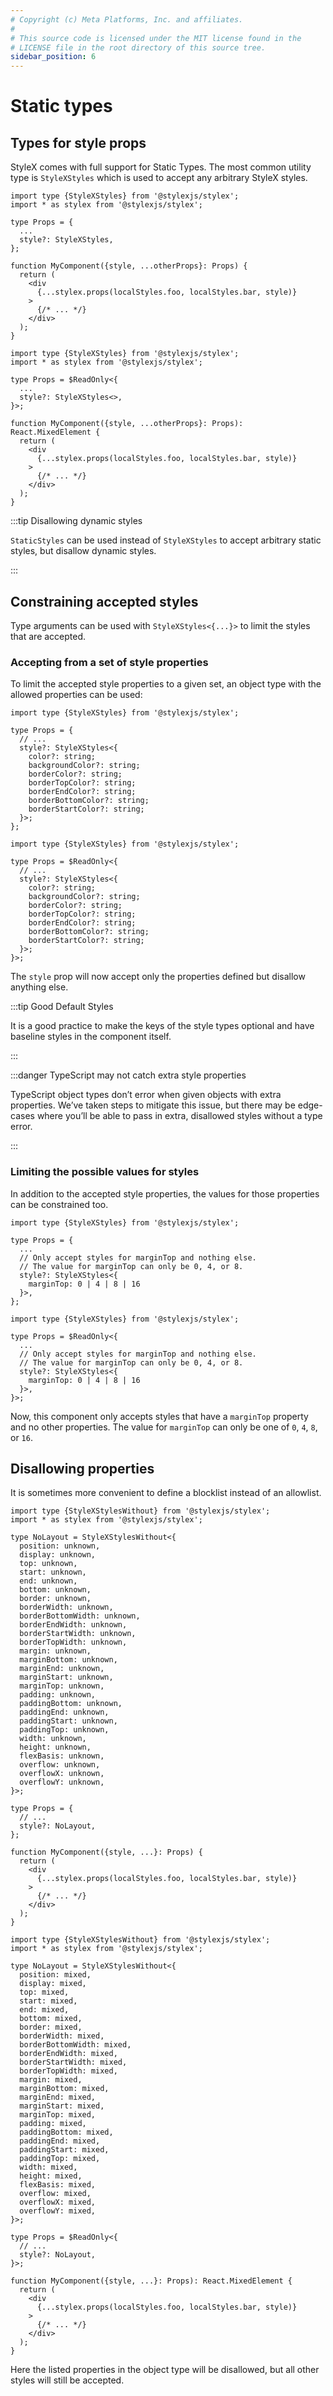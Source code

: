 ```yaml
---
# Copyright (c) Meta Platforms, Inc. and affiliates.
#
# This source code is licensed under the MIT license found in the
# LICENSE file in the root directory of this source tree.
sidebar_position: 6
---
```



# Static types

## Types for style props

StyleX comes with full support for Static Types. The most common utility type is
`StyleXStyles` which is used to accept any arbitrary StyleX styles.

<Tabs>
  <TabItem value="typescript" label="TypeScript" default>

```tsx
import type {StyleXStyles} from '@stylexjs/stylex';
import * as stylex from '@stylexjs/stylex';

type Props = {
  ...
  style?: StyleXStyles,
};

function MyComponent({style, ...otherProps}: Props) {
  return (
    <div
      {...stylex.props(localStyles.foo, localStyles.bar, style)}
    >
      {/* ... */}
    </div>
  );
}
```

  </TabItem>
  <TabItem value="flow" label="Flow">

```tsx
import type {StyleXStyles} from '@stylexjs/stylex';
import * as stylex from '@stylexjs/stylex';

type Props = $ReadOnly<{
  ...
  style?: StyleXStyles<>,
}>;

function MyComponent({style, ...otherProps}: Props): React.MixedElement {
  return (
    <div
      {...stylex.props(localStyles.foo, localStyles.bar, style)}
    >
      {/* ... */}
    </div>
  );
}
```

  </TabItem>
</Tabs>

:::tip Disallowing dynamic styles

`StaticStyles` can be used instead of `StyleXStyles` to accept arbitrary static
styles, but disallow dynamic styles.

:::

## Constraining accepted styles

Type arguments can be used with `StyleXStyles<{...}>` to limit the styles that
are accepted.

### Accepting from a set of style properties

To limit the accepted style properties to a given set, an object type with the
allowed properties can be used:

<Tabs>
  <TabItem value="typescript" label="TypeScript" default>

```tsx
import type {StyleXStyles} from '@stylexjs/stylex';

type Props = {
  // ...
  style?: StyleXStyles<{
    color?: string;
    backgroundColor?: string;
    borderColor?: string;
    borderTopColor?: string;
    borderEndColor?: string;
    borderBottomColor?: string;
    borderStartColor?: string;
  }>;
};
```

  </TabItem>
  <TabItem value="flow" label="Flow">

```tsx
import type {StyleXStyles} from '@stylexjs/stylex';

type Props = $ReadOnly<{
  // ...
  style?: StyleXStyles<{
    color?: string;
    backgroundColor?: string;
    borderColor?: string;
    borderTopColor?: string;
    borderEndColor?: string;
    borderBottomColor?: string;
    borderStartColor?: string;
  }>;
}>;
```

  </TabItem>
</Tabs>

The `style` prop will now accept only the properties defined but disallow
anything else.

:::tip Good Default Styles

It is a good practice to make the keys of the style types optional and have
baseline styles in the component itself.

:::

:::danger TypeScript may not catch extra style properties

TypeScript object types don’t error when given objects with extra properties.
We’ve taken steps to mitigate this issue, but there may be edge-cases where
you’ll be able to pass in extra, disallowed styles without a type error.

:::

### Limiting the possible values for styles

In addition to the accepted style properties, the values for those properties
can be constrained too.

<Tabs>
  <TabItem value="typescript" label="TypeScript" default>

```tsx
import type {StyleXStyles} from '@stylexjs/stylex';

type Props = {
  ...
  // Only accept styles for marginTop and nothing else.
  // The value for marginTop can only be 0, 4, or 8.
  style?: StyleXStyles<{
    marginTop: 0 | 4 | 8 | 16
  }>,
};
```

  </TabItem>
  <TabItem value="flow" label="Flow">

```tsx
import type {StyleXStyles} from '@stylexjs/stylex';

type Props = $ReadOnly<{
  ...
  // Only accept styles for marginTop and nothing else.
  // The value for marginTop can only be 0, 4, or 8.
  style?: StyleXStyles<{
    marginTop: 0 | 4 | 8 | 16
  }>,
}>;
```

  </TabItem>
</Tabs>

Now, this component only accepts styles that have a `marginTop` property and no
other properties. The value for `marginTop` can only be one of `0`, `4`, `8`, or
`16`.

## Disallowing properties

It is sometimes more convenient to define a blocklist instead of an allowlist.

<Tabs>
  <TabItem value="typescript" label="TypeScript" default>

```tsx
import type {StyleXStylesWithout} from '@stylexjs/stylex';
import * as stylex from '@stylexjs/stylex';

type NoLayout = StyleXStylesWithout<{
  position: unknown,
  display: unknown,
  top: unknown,
  start: unknown,
  end: unknown,
  bottom: unknown,
  border: unknown,
  borderWidth: unknown,
  borderBottomWidth: unknown,
  borderEndWidth: unknown,
  borderStartWidth: unknown,
  borderTopWidth: unknown,
  margin: unknown,
  marginBottom: unknown,
  marginEnd: unknown,
  marginStart: unknown,
  marginTop: unknown,
  padding: unknown,
  paddingBottom: unknown,
  paddingEnd: unknown,
  paddingStart: unknown,
  paddingTop: unknown,
  width: unknown,
  height: unknown,
  flexBasis: unknown,
  overflow: unknown,
  overflowX: unknown,
  overflowY: unknown,
}>;

type Props = {
  // ...
  style?: NoLayout,
};

function MyComponent({style, ...}: Props) {
  return (
    <div
      {...stylex.props(localStyles.foo, localStyles.bar, style)}
    >
      {/* ... */}
    </div>
  );
}
```

</TabItem>
<TabItem value="flow" label="Flow">

```tsx
import type {StyleXStylesWithout} from '@stylexjs/stylex';
import * as stylex from '@stylexjs/stylex';

type NoLayout = StyleXStylesWithout<{
  position: mixed,
  display: mixed,
  top: mixed,
  start: mixed,
  end: mixed,
  bottom: mixed,
  border: mixed,
  borderWidth: mixed,
  borderBottomWidth: mixed,
  borderEndWidth: mixed,
  borderStartWidth: mixed,
  borderTopWidth: mixed,
  margin: mixed,
  marginBottom: mixed,
  marginEnd: mixed,
  marginStart: mixed,
  marginTop: mixed,
  padding: mixed,
  paddingBottom: mixed,
  paddingEnd: mixed,
  paddingStart: mixed,
  paddingTop: mixed,
  width: mixed,
  height: mixed,
  flexBasis: mixed,
  overflow: mixed,
  overflowX: mixed,
  overflowY: mixed,
}>;

type Props = $ReadOnly<{
  // ...
  style?: NoLayout,
}>;

function MyComponent({style, ...}: Props): React.MixedElement {
  return (
    <div
      {...stylex.props(localStyles.foo, localStyles.bar, style)}
    >
      {/* ... */}
    </div>
  );
}
```

</TabItem>
</Tabs>

Here the listed properties in the object type will be disallowed, but all other
styles will still be accepted.
